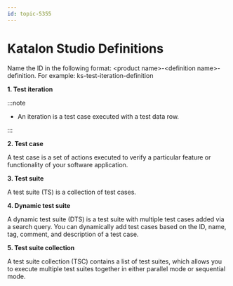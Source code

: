 ```yaml
---
id: topic-5355
---
```


# Katalon Studio Definitions

Name the ID in the following format: &lt;product name&gt;-&lt;definition name&gt;-definition. For example: ks-test-iteration-definition

**1. Test iteration**


:::note

-   An iteration is a test case executed with a test data row.


:::

**2. Test case**

A test case is a set of actions executed to verify a particular feature or functionality of your software application.

**3. Test suite**

A test suite \(TS\) is a collection of test cases.

**4. Dynamic test suite**

A dynamic test suite \(DTS\) is a test suite with multiple test cases added via a search query. You can dynamically add test cases based on the ID, name, tag, comment, and description of a test case.

**5. Test suite collection**

A test suite collection \(TSC\) contains a list of test suites, which allows you to execute multiple test suites together in either parallel mode or sequential mode.

